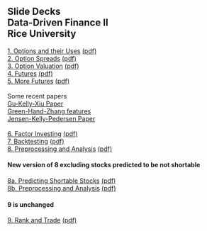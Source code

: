 ## Slide Decks<br>Data-Driven Finance II<br>Rice University<br>


[1. Options and their Uses](01-options.slides.html){target="_blank"} [(pdf)](pdfs/01-options.slides.pdf){target="_blank"}<br>
[2. Option Spreads](02-option_spreads.slides.html){target="_blank"} [(pdf)](pdfs/02-option_spreads.slides.pdf){target="_blank"}<br>
[3. Option Valuation](03-option_valuation.slides.html){target="_blank"} [(pdf)](pdfs/03-option_valuation.slides.pdf){target="_blank"}<br>
[4. Futures](04-futures.slides.html){target="_blank"} [(pdf)](pdfs/04-futures.slides.pdf){target="_blank"}<br>
[5. More Futures](05-more_futures.slides.html){target="_blank"} [(pdf)](pdfs/05-more_futures.slides.pdf){target="_blank"}<br><br>
Some recent papers<br>
[Gu-Kelly-Xiu Paper](pdfs/Gu_Kelly_Xiu.pdf){target="_blank"}<br>
[Green-Hand-Zhang features](pdfs/Green-Hand-Zhang.pdf){target="_blank"}
<br>
[Jensen-Kelly-Pedersen Paper](pdfs/Jensen-Kelly-Pedersen.pdf){target="_blank"}<br><br>
[6. Factor Investing](06-factors.slides.html){target="_blank"} [(pdf)](pdfs/06-factors.slides.pdf){target="_blank"}<br>
[7. Backtesting](07-backtesting.slides.html){target="_blank"} [(pdf)](pdfs/07-backtesting.slides.pdf){target="_blank"}<br>
[8. Preprocessing and Analysis](08-preprocessing_analysis.slides.html){target="_blank"} [(pdf)](pdfs/08-preprocessing_analysis.slides.pdf){target="_blank"}<br>

#### New version of 8 excluding stocks predicted to be not shortable

[8a. Predicting Shortable Stocks](08a-shortable.slides.html){target="_blank"} [(pdf)](pdfs/08a-shortable.slides.pdf){target="_blank"}<br>
[8b. Preprocessing and Analysis](08b-preprocessing_analysis.slides.html){target="_blank"} [(pdf)](pdfs/08b-preprocessing_analysis.slides.pdf){target="_blank"}<br>

#### 9 is unchanged

[9. Rank and Trade](09-rank_trade.slides.html){target="_blank"} [(pdf)](pdfs/09-rank_trade.slides.pdf){target="_blank"}<br>



